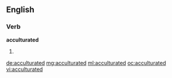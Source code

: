==English==

===Verb===
'''acculturated'''

# {{past of|[[acculturate]]}}

[[de:acculturated]]
[[mg:acculturated]]
[[ml:acculturated]]
[[oc:acculturated]]
[[vi:acculturated]]